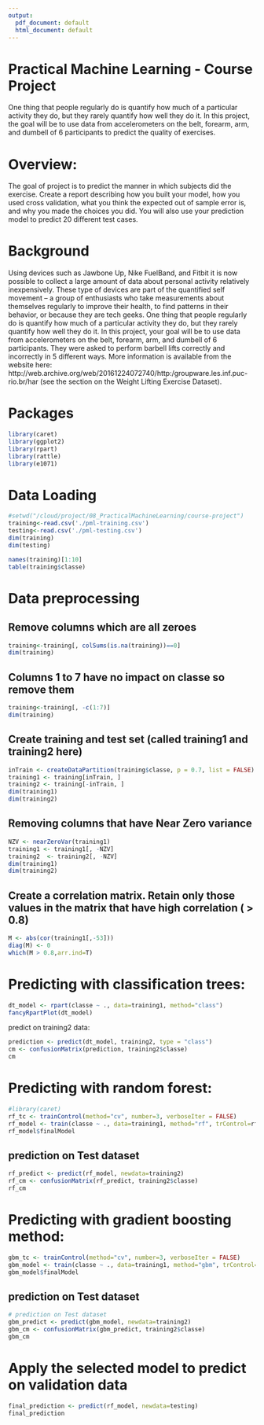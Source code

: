 ---
output:
  pdf_document: default
  html_document: default
---

# Practical Machine Learning - Course Project
One thing that people regularly do is quantify how much of a particular activity they do, but they rarely quantify how well they do it. In this project, the goal will be to use data from accelerometers on the belt, forearm, arm, and dumbell of 6 participants to predict the quality of exercises.



# Overview:
The goal of project is to predict the manner in which subjects did the exercise. Create a report describing how you built your model, how you used cross validation, what you think the expected out of sample error is, and why you made the choices you did. You will also use your prediction model to predict 20 different test cases.

# Background
Using devices such as Jawbone Up, Nike FuelBand, and Fitbit it is now possible to collect a large amount of data about personal activity relatively inexpensively. These type of devices are part of the quantified self movement – a group of enthusiasts who take measurements about themselves regularly to improve their health, to find patterns in their behavior, or because they are tech geeks. One thing that people regularly do is quantify how much of a particular activity they do, but they rarely quantify how well they do it. In this project, your goal will be to use data from accelerometers on the belt, forearm, arm, and dumbell of 6 participants. They were asked to perform barbell lifts correctly and incorrectly in 5 different ways. More information is available from the website here: http://web.archive.org/web/20161224072740/http:/groupware.les.inf.puc-rio.br/har (see the section on the Weight Lifting Exercise Dataset).

# Packages
```{r}
library(caret)
library(ggplot2)
library(rpart)
library(rattle)
library(e1071)

```



# Data Loading

```{r}
#setwd("/cloud/project/08_PracticalMachineLearning/course-project")
training<-read.csv('./pml-training.csv')
testing<-read.csv('./pml-testing.csv')
dim(training)
dim(testing)
```
```{r}
names(training)[1:10]
table(training$classe)
```

# Data preprocessing

## Remove columns which are all zeroes
```{r}
training<-training[, colSums(is.na(training))==0]
dim(training)
```

## Columns 1 to 7 have no impact on classe so remove them
```{r}
training<-training[, -c(1:7)]
dim(training)
```

## Create training and test set (called training1 and training2 here)
```{r}
inTrain <- createDataPartition(training$classe, p = 0.7, list = FALSE)
training1 <- training[inTrain, ]
training2 <- training[-inTrain, ]
dim(training1)
dim(training2)
```

## Removing columns that have Near Zero variance
```{r}
NZV <- nearZeroVar(training1)
training1 <- training1[, -NZV]
training2  <- training2[, -NZV]
dim(training1)
dim(training2)
```

## Create a correlation matrix. Retain only those values in the matrix that have high correlation ( > 0.8)
```{r}
M <- abs(cor(training1[,-53]))
diag(M) <- 0
which(M > 0.8,arr.ind=T)
```


# Predicting with classification trees:

```{r}
dt_model <- rpart(classe ~ ., data=training1, method="class")
fancyRpartPlot(dt_model)
```

predict on training2 data:

```{r}
prediction <- predict(dt_model, training2, type = "class")
cm <- confusionMatrix(prediction, training2$classe)
cm
```

# Predicting with random forest:

```{r}
#library(caret)
rf_tc <- trainControl(method="cv", number=3, verboseIter = FALSE)
rf_model <- train(classe ~ ., data=training1, method="rf", trControl=rf_tc)
rf_model$finalModel
```

## prediction on Test dataset
```{r}
rf_predict <- predict(rf_model, newdata=training2)
rf_cm <- confusionMatrix(rf_predict, training2$classe)
rf_cm
```


# Predicting with gradient boosting method:

```{r}
gbm_tc <- trainControl(method="cv", number=3, verboseIter = FALSE)
gbm_model <- train(classe ~ ., data=training1, method="gbm", trControl=gbm_tc)
gbm_model$finalModel
```

## prediction on Test dataset
```{r}
# prediction on Test dataset
gbm_predict <- predict(gbm_model, newdata=training2)
gbm_cm <- confusionMatrix(gbm_predict, training2$classe)
gbm_cm
```


# Apply the selected model to predict on validation data




```{r}
final_prediction <- predict(rf_model, newdata=testing)
final_prediction
```

























